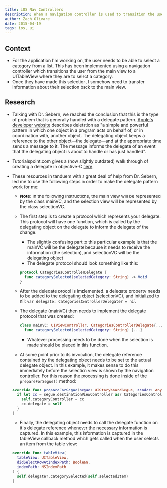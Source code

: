```yaml
---
title: iOS Nav Controllers
description: When a navigation controller is used to transition the user to a different view where they need to make a selection, how can this selection data be transferred back to the main view?
author: Zach Olivare
date: 2015-04-19
tags: ios, ui
---
```



## Context

- For the application I'm working on, the user needs to be able to select a category from a list. This has been implemented using a navigation controller which transitions the user from the main view to a UITableView where they are to select a category.
- Once they have made this selection, I somehow need to transfer information about their selection back to the main view.

## Research

- Talking with Dr. Sebern, we reached the conclusion that this is the type of problem that is generally handled with a delegate pattern. [Apple's developer website](https://developer.apple.com/library/ios/documentation/General/Conceptual/DevPedia-CocoaCore/Delegation.html) describes deletation as "a simple and powerful pattern in which one object in a program acts on behalf of, or in coordination with, another object. The delegating object keeps a reference to the other object—the delegate—and at the appropriate time sends a message to it. The message informs the delegate of an event that the delegating object is about to handle or has just handled".
- Tutorialspoint.com gives a (now slightly outdated) walk through of creating a delegate in objective-C [here](http://www.tutorialspoint.com/ios/ios_delegates.htm).
- These resources in tanduem with a great deal of help from Dr. Sebern, led me to use the following steps in order to make the delegate pattern work for me:

  - **Note**: In the following instructions, the main view will be represented by the class mainVC, and the selection view will be represented by the class selectionVC.
  - The first step is to create a protocol which represents your delegate. This protocol will have one function, which is called by the delegating object on the delegate to inform the delegate of the change.

    - The slightly confusing part to this particular example is that the mainVC will be the delegate because it needs to receive the information (the selection), and selectionVC will be the delegating object
    - The delegate protocol should look something like this:

    ```swift
    protocol CategoriesControllerDelegate {
      func categorySelected(selectedCategory: String) -> Void
    }
    ```

  - After the delegate procol is implemented, a delegate property needs to be added to the delegating object (selectionVC), and initialized to nil:
    `var delegate: CategoriesControllerDelegate? = nil`
  - The delegate (mainVC) then needs to implement the delegate protocol that was created:

    ```swift
    class mainVC: UIViewController, CategoriesControllerDelegate{...}
      func categorySelected(selectedCategory: String) {...}
    ```

    - Whatever processing needs to be done when the selection is made should be placed in this function.

  - At some point prior to its invocation, the delegate reference contained by the delegating object needs to be set to the actual delegate object. In this example, it makes sense to do this immediately before the selection view is shown by the navigation controller. For this reason the processing is done inside of the `prepareForSegue()` method:

  ```swift
  override func prepareForSegue(segue: UIStoryboardSegue, sender: AnyObject?) {
    if let cc = segue.destinationViewController as? CategoriesController {
      self.categoryController = cc
      cc.delegate = self
    }
  }
  ```

  - Finally, the delegating object needs to call the delegate function on it's delegate reference whenever the necessary information is captured. In this example, this information is captured in the tableView callback method which gets called when the user selects an item from the table view:

  ```swift
  override func tableView(
    tableView: UITableView,
    didSelectRowAtIndexPath: Boolean,
    indexPath: NSIndexPath
  ) {
    self.delegate?.categorySelected(self.selectedItem)
  }
  ```
